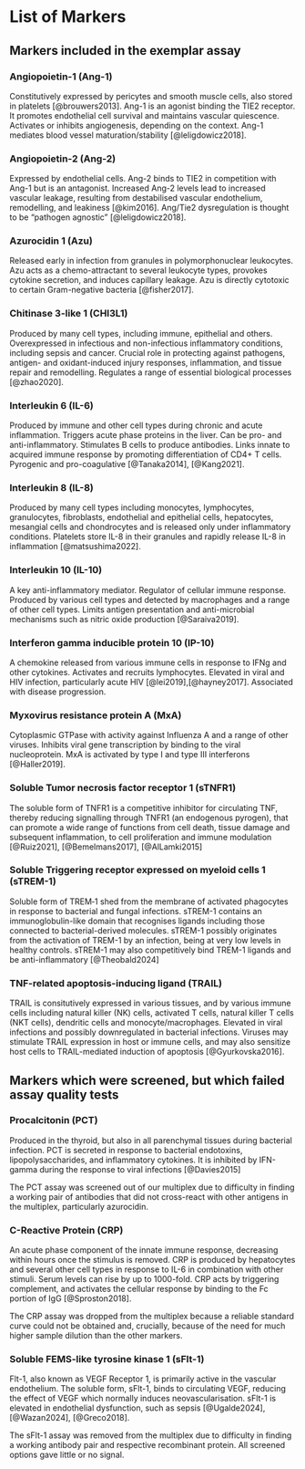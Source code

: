 # List of Markers

## Markers included in the exemplar assay

### Angiopoietin-1 (Ang-1)

Constitutively expressed by pericytes and smooth muscle cells, also stored in platelets [@brouwers2013]. Ang-1 is an agonist binding the TIE2 receptor. It promotes endothelial cell survival and maintains vascular quiescence. Activates or inhibits angiogenesis, depending on the context. Ang-1 mediates blood vessel maturation/stability [@leligdowicz2018].

### Angiopoietin-2 (Ang-2)

Expressed by endothelial cells. Ang-2 binds to TIE2 in competition with Ang-1 but is an antagonist. Increased Ang-2 levels lead to increased vascular leakage, resulting from destabilised vascular endothelium, remodelling, and leakiness [@kim2016]. Ang/Tie2 dysregulation is thought to be "pathogen agnostic" [@leligdowicz2018].

### Azurocidin 1 (Azu)

Released early in infection from granules in polymorphonuclear leukocytes. Azu acts as a chemo-attractant to several leukocyte types, provokes cytokine secretion, and induces capillary leakage. Azu is directly cytotoxic to certain Gram-negative bacteria [@fisher2017].

### Chitinase 3-like 1 (CHI3L1)

Produced by many cell types, including immune, epithelial and others. Overexpressed in infectious and non-infectious inflammatory conditions, including sepsis and cancer. Crucial role in protecting against pathogens, antigen- and oxidant-induced injury responses, inflammation, and tissue repair and remodelling. Regulates a range of essential biological processes [@zhao2020].

### Interleukin 6 (IL-6)

Produced by immune and other cell types during chronic and acute inflammation. Triggers acute phase proteins in the liver. Can be pro- and anti-inflammatory. Stimulates B cells to produce antibodies. Links innate to acquired immune response by promoting differentiation of CD4+ T cells. Pyrogenic and pro-coagulative [@Tanaka2014], [@Kang2021].

### Interleukin 8 (IL-8)

Produced by many cell types including monocytes, lymphocytes, granulocytes, fibroblasts, endothelial and epithelial cells, hepatocytes, mesangial cells and chondrocytes and is released only under inflammatory conditions. Platelets store IL-8 in their granules and rapidly release IL-8 in inflammation [@matsushima2022].

### Interleukin 10 (IL-10)

A key anti-inflammatory mediator. Regulator of cellular immune response. Produced by various cell types and detected by macrophages and a range of other cell types. Limits antigen presentation and anti-microbial mechanisms such as nitric oxide production [@Saraiva2019].

### Interferon gamma inducible protein 10 (IP-10)

A chemokine released from various immune cells in response to IFNg and other cytokines. Activates and recruits lymphocytes. Elevated in viral and HIV infection, particularly acute HIV [@lei2019],[@hayney2017]. Associated with disease progression.

### Myxovirus resistance protein A (MxA)

Cytoplasmic GTPase with activity against Influenza A and a range of other viruses. Inhibits viral gene transcription by binding to the viral nucleoprotein. MxA is activated by type I and type III interferons [@Haller2019].

### Soluble Tumor necrosis factor receptor 1 (sTNFR1)

The soluble form of TNFR1 is a competitive inhibitor for circulating TNF, thereby reducing signalling through TNFR1 (an endogenous pyrogen), that can promote a wide range of functions from cell death, tissue damage and subsequent inflammation, to cell proliferation and immune modulation [@Ruiz2021], [@Bemelmans2017], [@AlLamki2015]

### Soluble Triggering receptor expressed on myeloid cells 1 (sTREM-1)

Soluble form of TREM‐1 shed from the membrane of activated phagocytes in response to bacterial and fungal infections. sTREM-1 contains an immunoglobulin-like domain that recognises ligands including those connected to bacterial-derived molecules. sTREM-1 possibly originates from the activation of TREM-1 by an infection, being at very low levels in healthy controls. sTREM-1 may also competitively bind TREM-1 ligands and be anti-inflammatory [@Theobald2024]

### TNF-related apoptosis-inducing ligand (TRAIL)

TRAIL is consitutively expressed in various tissues, and by various immune cells including natural killer (NK) cells, activated T cells, natural killer T cells (NKT cells), dendritic cells and monocyte/macrophages. Elevated in viral infections and possibly downregulated in bacterial infections. Viruses may stimulate TRAIL expression in host or immune cells, and may also sensitize host cells to TRAIL-mediated induction of apoptosis [@Gyurkovska2016].

## Markers which were screened, but which failed assay quality tests

### **Procalcitonin (PCT)**

Produced in the thyroid, but also in all parenchymal tissues during bacterial infection. PCT is secreted in response to bacterial endotoxins, lipopolysaccharides, and inflammatory cytokines. It is inhibited by IFN-gamma during the response to viral infections [@Davies2015]

The PCT assay was screened out of our multiplex due to difficulty in finding a working pair of antibodies that did not cross-react with other antigens in the multiplex, particularly azurocidin.

### C-Reactive Protein (CRP)

An acute phase component of the innate immune response, decreasing within hours once the stimulus is removed. CRP is produced by hepatocytes and several other cell types in response to IL-6 in combination with other stimuli. Serum levels can rise by up to 1000-fold. CRP acts by triggering complement, and activates the cellular response by binding to the Fc portion of IgG [@Sproston2018].

The CRP assay was dropped from the multiplex because a reliable standard curve could not be obtained and, crucially, because of the need for much higher sample dilution than the other markers.

### Soluble FEMS-like tyrosine kinase 1 (sFlt-1)

Flt-1, also known as VEGF Receptor 1, is primarily active in the vascular endothelium. The soluble form, sFlt-1, binds to circulating VEGF, reducing the effect of VEGF which normally induces neovascularisation. sFlt-1 is elevated in endothelial dysfunction, such as sepsis [@Ugalde2024], [@Wazan2024], [@Greco2018].

The sFlt-1 assay was removed from the multiplex due to difficulty in finding a working antibody pair and respective recombinant protein. All screened options gave little or no signal.
